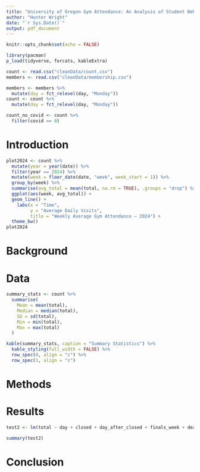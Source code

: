 ```yaml
---
title: "University of Oregon Gym Attendance: An Analysis of Student Behavior and Decision Making"
author: "Hunter Wright"
date: "`r Sys.Date()`"
output: pdf_document
---
```


```r
knitr::opts_chunk$set(echo = FALSE)

library(pacman)
p_load(tidyverse, forcats, kableExtra)

count <- read.csv("cleanData/count.csv")
members <- read.csv("cleanData/membership.csv")

```
```r
members <- members %>%
  mutate(day = fct_relevel(day, "Monday"))
count <- count %>%
  mutate(day = fct_relevel(day, "Monday"))

count_no_covid <- count %>%
  filter(covid == 0)
```

# Introduction

```r
plot2024 <- count %>%
  mutate(year = year(date)) %>%
  filter(year == 2024) %>%
  mutate(week = floor_date(date, "week", week_start = 1)) %>%
  group_by(week) %>% 
  summarise(avg_total = mean(total, na.rm = TRUE), .groups = "drop") %>% 
  ggplot(aes(week, avg_total)) +
  geom_line() +
    labs(x = "Time",
         y = "Average Daily Visits",
         title = "Weekly Average Gym Attendance – 2024") +
  theme_bw()
plot2024
```

# Background



# Data

```r
summary_stats <- count %>%
  summarise(
    Mean = mean(total),
    Median = median(total),
    SD = sd(total),
    Min = min(total),
    Max = max(total)
  )

kable(summary_stats, caption = "Summary Statistics") %>%
  kable_styling(full_width = FALSE) %>%
  row_spec(0, align = "c") %>%
  row_spec(1, align = "c")
```

# Methods



# Results
```r
test2 <- lm(total ~ day + closed + day_after_closed + finals_week + dead_week, count_no_covid)

summary(test2)
```


# Conclusion
















